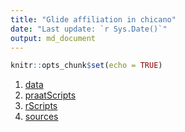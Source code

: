 ```yaml
---
title: "Glide affiliation in chicano"
date: "Last update: `r Sys.Date()`"
output: md_document
---
```


```r
knitr::opts_chunk$set(echo = TRUE)
```

1. [data](./data/)
2. [praatScripts](./praatScripts/)
3. [rScripts](./rScripts/)
4. [sources](./sources/)
